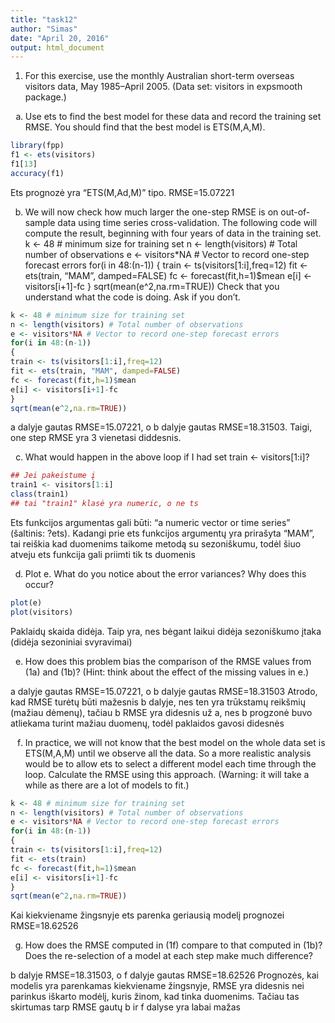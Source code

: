 ```yaml
---
title: "task12"
author: "Simas"
date: "April 20, 2016"
output: html_document
---
```

1. For this exercise, use the monthly Australian short-term overseas visitors
data, May 1985–April 2005. (Data set: visitors in expsmooth
package.)

(a) Use ets to find the best model for these data and record the
training set RMSE. You should find that the best model is
ETS(M,A,M).
```r
library(fpp)
f1 <- ets(visitors)
f1[13]
accuracy(f1)
```
Ets prognozė yra "ETS(M,Ad,M)" tipo. RMSE=15.07221

(b) We will now check how much larger the one-step RMSE is on
out-of-sample data using time series cross-validation. The following
code will compute the result, beginning with four years
of data in the training set.
k <- 48 # minimum size for training set
n <- length(visitors) # Total number of observations
e <- visitors*NA # Vector to record one-step forecast errors
for(i in 48:(n-1))
{
train <- ts(visitors[1:i],freq=12)
fit <- ets(train, "MAM", damped=FALSE)
fc <- forecast(fit,h=1)$mean
e[i] <- visitors[i+1]-fc
}
sqrt(mean(e^2,na.rm=TRUE))
Check that you understand what the code is doing. Ask if you
don’t.

```r
k <- 48 # minimum size for training set
n <- length(visitors) # Total number of observations
e <- visitors*NA # Vector to record one-step forecast errors
for(i in 48:(n-1))
{
train <- ts(visitors[1:i],freq=12)
fit <- ets(train, "MAM", damped=FALSE)
fc <- forecast(fit,h=1)$mean
e[i] <- visitors[i+1]-fc
}
sqrt(mean(e^2,na.rm=TRUE))
```
a dalyje gautas RMSE=15.07221, o b dalyje gautas RMSE=18.31503. Taigi, one step RMSE yra 3 vienetasi diddesnis.

(c) What would happen in the above loop if I had set
train <- visitors[1:i]?

```r
## Jei pakeistume į 
train1 <- visitors[1:i]
class(train1)
## tai "train1" klasė yra numeric, o ne ts
```
Ets funkcijos argumentas gali būti: "a numeric vector or time series" (šaltinis: ?ets). Kadangi prie ets funkcijos argumentų yra prirašyta "MAM", tai reiškia kad duomenims taikome metodą su sezoniškumu, todėl šiuo atveju ets funkcija gali priimti tik ts duomenis

(d) Plot e. What do you notice about the error variances? Why
does this occur?

```r
plot(e)
plot(visitors)
```
Paklaidų skaida didėja. Taip yra, nes bėgant laikui didėja sezoniškumo įtaka (didėja sezoniniai svyravimai)


(e) How does this problem bias the comparison of the RMSE values
from (1a) and (1b)? (Hint: think about the effect of the
missing values in e.)

a dalyje gautas RMSE=15.07221, o b dalyje gautas RMSE=18.31503
Atrodo, kad RMSE turėtų būti mažesnis b dalyje, nes ten yra trūkstamų reikšmių (mažiau dėmenų), tačiau b RMSE yra didesnis už a, nes b progzonė buvo atliekama turint mažiau duomenų, todėl paklaidos gavosi didesnės

(f) In practice, we will not know that the best model on the whole
data set is ETS(M,A,M) until we observe all the data. So a more
realistic analysis would be to allow ets to select a different
model each time through the loop. Calculate the RMSE using
this approach. (Warning: it will take a while as there are a lot
of models to fit.)

```r
k <- 48 # minimum size for training set
n <- length(visitors) # Total number of observations
e <- visitors*NA # Vector to record one-step forecast errors
for(i in 48:(n-1))
{
train <- ts(visitors[1:i],freq=12)
fit <- ets(train)
fc <- forecast(fit,h=1)$mean
e[i] <- visitors[i+1]-fc
}
sqrt(mean(e^2,na.rm=TRUE))
```
Kai kiekviename žingsnyje ets parenka geriausią modelį prognozei RMSE=18.62526

(g) How does the RMSE computed in (1f) compare to that computed
in (1b)? Does the re-selection of a model at each step
make much difference?

b dalyje RMSE=18.31503, o f dalyje gautas RMSE=18.62526
Prognozės, kai modelis yra parenkamas kiekviename žingsnyje, RMSE yra didesnis nei parinkus iškarto modėlį, kuris žinom, kad tinka duomenims. Tačiau tas skirtumas tarp RMSE gautų b ir f dalyse yra labai mažas
